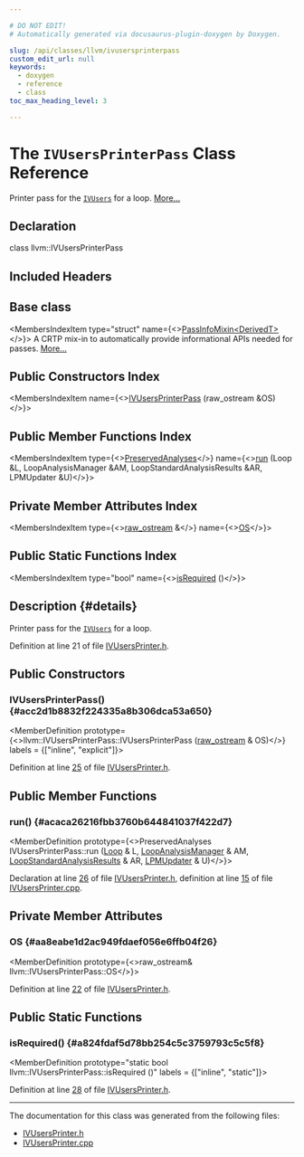 ```yaml
---

# DO NOT EDIT!
# Automatically generated via docusaurus-plugin-doxygen by Doxygen.

slug: /api/classes/llvm/ivusersprinterpass
custom_edit_url: null
keywords:
  - doxygen
  - reference
  - class
toc_max_heading_level: 3

---
```





# The `IVUsersPrinterPass` Class Reference

<DoxygenPage pluginConfig={pluginConfig}>

Printer pass for the <code><a href="/docs/api/classes/llvm/ivusers">IVUsers</a></code> for a loop. <a href="#details">More...</a>

## Declaration

<CodeBlock>class llvm::IVUsersPrinterPass</CodeBlock>

## Included Headers

<IncludesList>
<IncludesListItem
  filePath="llvm/Transforms/Scalar/IVUsersPrinter.h"
  permalink="/docs/api/files/include/include/llvm/include/llvm/transforms/include/llvm/transforms/scalar/ivusersprinter-h"
  isLocal="true" />
</IncludesList>

## Base class

<MembersIndex>

<MembersIndexItem
  type="struct"
  name={<><a href="/docs/api/structs/llvm/passinfomixin">PassInfoMixin&lt;DerivedT&gt;</a></>}>
A CRTP mix-in to automatically provide informational APIs needed for passes. <a href="/docs/api/structs/llvm/passinfomixin/#details">More...</a>
</MembersIndexItem>

</MembersIndex>

## Public Constructors Index

<MembersIndex>

<MembersIndexItem
  name={<><a href="#acc2d1b8832f224335a8b306dca53a650">IVUsersPrinterPass</a> (raw&#95;ostream &amp;OS)</>}>
</MembersIndexItem>

</MembersIndex>

## Public Member Functions Index

<MembersIndex>

<MembersIndexItem
  type={<><a href="/docs/api/classes/llvm/preservedanalyses">PreservedAnalyses</a></>}
  name={<><a href="#acaca26216fbb3760b644841037f422d7">run</a> (Loop &amp;L, LoopAnalysisManager &amp;AM, LoopStandardAnalysisResults &amp;AR, LPMUpdater &amp;U)</>}>
</MembersIndexItem>

</MembersIndex>

## Private Member Attributes Index

<MembersIndex>

<MembersIndexItem
  type={<><a href="/docs/api/classes/llvm/raw-ostream">raw&#95;ostream</a> &amp;</>}
  name={<><a href="#aa8eabe1d2ac949fdaef056e6ffb04f26">OS</a></>}>
</MembersIndexItem>

</MembersIndex>

## Public Static Functions Index

<MembersIndex>

<MembersIndexItem
  type="bool"
  name={<><a href="#a824fdaf5d78bb254c5c3759793c5c5f8">isRequired</a> ()</>}>
</MembersIndexItem>

</MembersIndex>

## Description {#details}

Printer pass for the <code><a href="/docs/api/classes/llvm/ivusers">IVUsers</a></code> for a loop.

Definition at line 21 of file <a href="/docs/api/files/include/include/llvm/include/llvm/transforms/include/llvm/transforms/scalar/ivusersprinter-h">IVUsersPrinter.h</a>.

<SectionDefinition>

## Public Constructors

### IVUsersPrinterPass() {#acc2d1b8832f224335a8b306dca53a650}

<MemberDefinition
  prototype={<>llvm::IVUsersPrinterPass::IVUsersPrinterPass (<a href="/docs/api/classes/llvm/raw-ostream">raw&#95;ostream</a> &amp; OS)</>}
  labels = {["inline", "explicit"]}>

Definition at line <a href="/docs/api/files/include/include/llvm/include/llvm/transforms/include/llvm/transforms/scalar/ivusersprinter-h/#l00025">25</a> of file <a href="/docs/api/files/include/include/llvm/include/llvm/transforms/include/llvm/transforms/scalar/ivusersprinter-h">IVUsersPrinter.h</a>.
</MemberDefinition>

</SectionDefinition>

<SectionDefinition>

## Public Member Functions

### run() {#acaca26216fbb3760b644841037f422d7}

<MemberDefinition
  prototype={<>PreservedAnalyses IVUsersPrinterPass::run (<a href="/docs/api/classes/llvm/loop">Loop</a> &amp; L, <a href="/docs/api/namespaces/llvm/#a58dde534a0ea2a23cb6c779c5c283f75">LoopAnalysisManager</a> &amp; AM, <a href="/docs/api/structs/llvm/loopstandardanalysisresults">LoopStandardAnalysisResults</a> &amp; AR, <a href="/docs/api/classes/llvm/lpmupdater">LPMUpdater</a> &amp; U)</>}>

Declaration at line <a href="/docs/api/files/include/include/llvm/include/llvm/transforms/include/llvm/transforms/scalar/ivusersprinter-h/#l00026">26</a> of file <a href="/docs/api/files/include/include/llvm/include/llvm/transforms/include/llvm/transforms/scalar/ivusersprinter-h">IVUsersPrinter.h</a>, definition at line <a href="/docs/api/files/lib/lib/transforms/lib/transforms/scalar/ivusersprinter-cpp/#l00015">15</a> of file <a href="/docs/api/files/lib/lib/transforms/lib/transforms/scalar/ivusersprinter-cpp">IVUsersPrinter.cpp</a>.
</MemberDefinition>

</SectionDefinition>

<SectionDefinition>

## Private Member Attributes

### OS {#aa8eabe1d2ac949fdaef056e6ffb04f26}

<MemberDefinition
  prototype={<>raw&#95;ostream&amp; llvm::IVUsersPrinterPass::OS</>}>

Definition at line <a href="/docs/api/files/include/include/llvm/include/llvm/transforms/include/llvm/transforms/scalar/ivusersprinter-h/#l00022">22</a> of file <a href="/docs/api/files/include/include/llvm/include/llvm/transforms/include/llvm/transforms/scalar/ivusersprinter-h">IVUsersPrinter.h</a>.
</MemberDefinition>

</SectionDefinition>

<SectionDefinition>

## Public Static Functions

### isRequired() {#a824fdaf5d78bb254c5c3759793c5c5f8}

<MemberDefinition
  prototype="static bool llvm::IVUsersPrinterPass::isRequired ()"
  labels = {["inline", "static"]}>

Definition at line <a href="/docs/api/files/include/include/llvm/include/llvm/transforms/include/llvm/transforms/scalar/ivusersprinter-h/#l00028">28</a> of file <a href="/docs/api/files/include/include/llvm/include/llvm/transforms/include/llvm/transforms/scalar/ivusersprinter-h">IVUsersPrinter.h</a>.
</MemberDefinition>

</SectionDefinition>

<hr/>

The documentation for this class was generated from the following files:

<ul>
<li><a href="/docs/api/files/include/include/llvm/include/llvm/transforms/include/llvm/transforms/scalar/ivusersprinter-h">IVUsersPrinter.h</a></li>
<li><a href="/docs/api/files/lib/lib/transforms/lib/transforms/scalar/ivusersprinter-cpp">IVUsersPrinter.cpp</a></li>
</ul>

</DoxygenPage>
